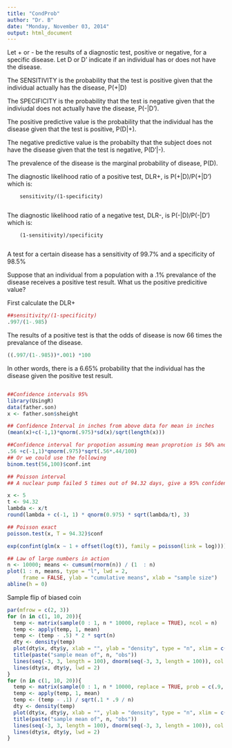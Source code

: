 ```yaml
---
title: "CondProb"
author: "Dr. B"
date: "Monday, November 03, 2014"
output: html_document
---
```

Let + or - be the results of a diagnostic test, positive or negative, for a specific disease.  Let D or D' indicate if an individual has or does not have the disease.

The SENSITIVITY is the probability that the test is positive given that the individual actually has the disease, P(+|D)

The SPECIFICITY is the probability that the test is negative given that the indiviudal does not actually have the disease, P(-|D').

The positive predictive value is the probability that the individual has the disease given that the test is positive, P(D|+).

The negative predictive value is the probabilty that the subject does not have the disease given that the test is negative, P(D'|-).

The prevalence of the disease is the marginal probability of disease, P(D).

The diagnostic likelihood ratio of a positive test, DLR+, is P(+|D)/P(+|D') which is:

        sensitivity/(1-specificity)
        
The diagnostic likelihood ratio of a negative test, DLR-, is P(-|D)/P(-|D') which is:

        (1-sensitivity)/specificity
        
A test for a certain disease has a sensitivity of 99.7% and a specificity of 98.5%

Suppose that an individual from a population with a .1% prevalance of the disease receives a positive test result.  What us the positive predicitive value?

First calculate the DLR+
```r
##sensitivity/(1-specificity)
.997/(1-.985)
```

The results of a positive test is that the odds of disease is now 66 times the prevalance of the disease.
```r
((.997/(1-.985))*.001) *100
```

In other words, there is a 6.65% probability that the individual has the disease given the positive test result.



```r

```


```r
##Confidence intervals 95%
library(UsingR)
data(father.son)
x <- father.son$sheight

## Confidence Interval in inches from above data for mean in inches
(mean(x)+c(-1,1)*qnorm(.975)*sd(x)/sqrt(length(x)))

##Confidence interval for propotion assuming mean proprotion is 56% and n = 100
.56 +c(-1,1)*qnorm(.975)*sqrt(.56*.44/100)
## Or we could use the following
binom.test(56,100)$conf.int
```

```r
## Poisson interval
## A nuclear pump failed 5 times out of 94.32 days, give a 95% confidence interval for the failure rate per day?

x <- 5
t <- 94.32
lambda <- x/t
round(lambda + c(-1, 1) * qnorm(0.975) * sqrt(lambda/t), 3)

## Poisson exact
poisson.test(x, T = 94.32)$conf

exp(confint(glm(x ~ 1 + offset(log(t)), family = poisson(link = log))))


```


```r
## Law of large numbers in action
n <- 10000; means <- cumsum(rnorm(n)) / (1  : n)
plot(1 : n, means, type = "l", lwd = 2, 
     frame = FALSE, ylab = "cumulative means", xlab = "sample size")
abline(h = 0)
```

Sample flip of biased coin
```r
par(mfrow = c(2, 3))
for (n in c(1, 10, 20)){
  temp <- matrix(sample(0 : 1, n * 10000, replace = TRUE), ncol = n)
  temp <- apply(temp, 1, mean)
  temp <- (temp - .5) * 2 * sqrt(n)
  dty <- density(temp)
  plot(dty$x, dty$y, xlab = "", ylab = "density", type = "n", xlim = c(-3, 3), ylim = c(0, .5))
  title(paste("sample mean of", n, "obs"))
  lines(seq(-3, 3, length = 100), dnorm(seq(-3, 3, length = 100)), col = grey(.8), lwd = 3)
  lines(dty$x, dty$y, lwd = 2)
}
for (n in c(1, 10, 20)){
  temp <- matrix(sample(0 : 1, n * 10000, replace = TRUE, prob = c(.9, .1)), ncol = n)
  temp <- apply(temp, 1, mean)
  temp <- (temp - .1) / sqrt(.1 * .9 / n)
  dty <- density(temp)
  plot(dty$x, dty$y, xlab = "", ylab = "density", type = "n", xlim = c(-3, 3), ylim = c(0, .5))
  title(paste("sample mean of", n, "obs"))
  lines(seq(-3, 3, length = 100), dnorm(seq(-3, 3, length = 100)), col = grey(.8), lwd = 3)
  lines(dty$x, dty$y, lwd = 2)
}
```


```r
```

```r

```


```r

```



